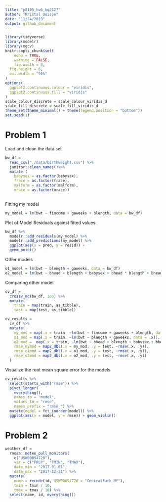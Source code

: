 ```yaml
---
title: "p8105_hw6_kq2127"
author: "Kristal Quispe"
date: "11/24/2019"
output: github_document
---
```


```r
library(tidyverse)
library(modelr)
library(mgcv)
knitr::opts_chunk$set(
	echo = TRUE,
	warning = FALSE,
	fig.width = 8, 
  fig.height = 6,
  out.width = "90%"
)
options(
  ggplot2.continuous.colour = "viridis",
  ggplot2.continuous.fill = "viridis"
)
scale_colour_discrete = scale_colour_viridis_d
scale_fill_discrete = scale_fill_viridis_d
theme_set(theme_minimal() + theme(legend.position = "bottom"))
set.seed(1)
```

# Problem 1

Load and clean the data set
```r
bw_df =
  read_csv("./data/birthweight.csv") %>% 
  janitor::clean_names()%>% 
  mutate (
    babysex = as.factor(babysex),
    frace = as.factor(frace),
    malform = as.factor(malform),
    mrace = as.factor(mrace))
  
```


Fitting my model

```r
my_model = lm(bwt ~ fincome + gaweeks + blength, data = bw_df)
```


Plot of Model Residuals against fitted values 

```r
bw_df %>% 
  modelr::add_residuals(my_model) %>% 
  modelr::add_predictions(my_model) %>% 
  ggplot(aes(x = pred, y = resid)) + 
  geom_point()
```

Other models

```r
o1_model = lm(bwt ~ blength + gaweeks, data = bw_df)
o2_model = lm(bwt ~ bhead + blength + babysex + bhead * blength + bhead * babysex + blength * babysex + bhead * blength * babysex, data = bw_df)
```

Comparing other model

```r
cv_df = 
  crossv_mc(bw_df, 100) %>% 
  mutate(
    train = map(train, as_tibble),
    test = map(test, as_tibble))
```

```r
cv_results = 
  cv_df %>% 
  mutate(
    my_mod = map(.x = train, ~lm(bwt ~ fincome + gaweeks + blength, data = .x)),
    o1_mod = map(.x = train, ~lm(bwt ~ blength + gaweeks, data = .x)),
    o2_mod =  map(.x = train, ~lm(bwt ~ bhead + blength + babysex + bhead * blength + bhead * babysex + blength * babysex + bhead * blength * babysex, data = .x)),
    rmse_mymod = map2_dbl(.x = my_mod, .y = test, ~rmse(.x, .y)),
    rmse_o1mod = map2_dbl(.x = o1_mod, .y = test, ~rmse(.x, .y)),
    rmse_o2mod = map2_dbl(.x = o2_mod, .y = test, ~rmse(.x, .y))
  )
```

Visualize the root mean square error for the models
```r
cv_results %>% 
  select(starts_with("rmse")) %>% 
  pivot_longer(
    everything(),
    names_to = "model", 
    values_to = "rmse",
    names_prefix = "rmse_") %>% 
  mutate(model = fct_inorder(model)) %>% 
  ggplot(aes(x = model, y = rmse)) + geom_violin()
```

# Problem 2

```r
weather_df = 
  rnoaa::meteo_pull_monitors(
    c("USW00094728"),
    var = c("PRCP", "TMIN", "TMAX"), 
    date_min = "2017-01-01",
    date_max = "2017-12-31") %>%
  mutate(
    name = recode(id, USW00094728 = "CentralPark_NY"),
    tmin = tmin / 10,
    tmax = tmax / 10) %>%
  select(name, id, everything())
```

